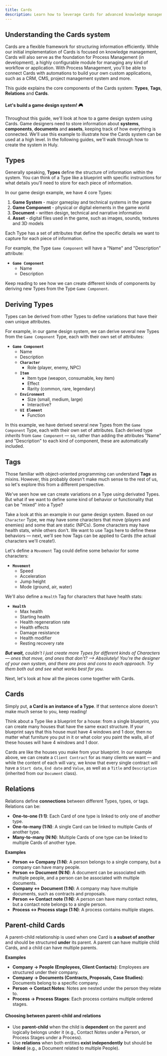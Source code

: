 ```yaml
---
title: Cards
description: Learn how to leverage Cards for advanced knowledge management.
---
```


## Understanding the Cards system

Cards are a flexible framework for structuring information efficiently. While our initial implementation of Cards is focused on knowledge management, Cards will also serve as the foundation for Process Management (in development), a highly configurable module for managing any kind of workflow or application. With Process Management, you'll be able to connect Cards with automations to build your own custom applications, such as a CRM, CMS, project management system and more.

This guide explains the core components of the Cards system: **Types**, **Tags**, **Relations** and **Cards**. 

#### **Let's build a game design system!** 🎮 
Throughout this guide, we'll look at how to a game design system using Cards. Game designers need to store information about **systems**, **components**, **documents** and **assets**, keeping track of how everything is connected. We'll use this example to illustrate how the Cards system can be used at a high level. In the following guides, we'll walk through how to create the system in Huly.

## Types
Generally speaking, **Types** define the structure of information within the system. You can think of a Type like a blueprint with specific instructions for what details you'll need to store for each piece of information. 

In our game design example, we have 4 core Types:
1. **Game System** - major gameplay and technical systems in the game
2. **Game Component** - physical or digital elements in the game world
3. **Document** - written design, technical and narrative information
4. **Asset** - digital files used in the game, such as images, sounds, textures and 3D models

Each Type has a set of attributes that define the specific details we want to capture for each piece of information. 

For example, the Type `Game Component` will have a "Name" and "Description" attribute:
- **`Game Component`**
  - Name
  - Description

Keep reading to see how we can create different kinds of components by deriving new Types from the Type `Game Component`.

## Deriving Types
Types can be derived from other Types to define variations that have their own unique attributes.

For example, in our game design system, we can derive several new Types from the `Game Component` Type, each with their own set of attributes:

- **`Game Component`**
  - Name
  - Description
  - **`Character`**
    - Role (player, enemy, NPC)
  - **`Item`**
    - Item type (weapon, consumable, key item)
    - Effect
    - Rarity (common, rare, legendary)
  - **`Environment`**
    - Size (small, medium, large)
    - Interactive?
  - **`UI Element`**
    - Function

In this example, we have derived several new Types from the `Game Component` Type, each with their own set of attributes. Each derived type _inherits_ from `Game Component` — so, rather than adding the attributes "Name" and "Description" to each kind of component, these are automatically included.

## Tags

Those familiar with object-oriented programming can understand **Tags** as mixins. However, this probably doesn't make much sense to the rest of us, so let's explore this from a different perspective.

We've seen how we can create variations on a Type using derivated Types. But what if we want to define some kind of behavior or functionality that can be "mixed" into a Type? 

Take a look at this an example in our game design system. Based on our `Character` Type, we may have some characters that move (players and enemies) and some that are static (NPCs). Some characters may have health stats, while others don't. We want to use Tags here to define these behaviors — next, we'll see how Tags can be applied to Cards (the actual characters we'll create!). 

Let's define a `Movement` Tag could define some behavior for some characters:

- **`Movement`**
  - Speed
  - Acceleration
  - Jump height
  - Mode (ground, air, water)

We'll also define a `Health` Tag for characters that have health stats:

- **`Health`**
  - Max health
  - Starting health
  - Health regeneration rate
  - Health effects
  - Damage resistance
  - Health modifier
  - Resting recovery rate

_**But wait,** couldn't I just create more Types for different kinds of Characters — ones that move, and ones that don't? --> Absolutely! You're the designer of your own system, and there are pros and cons to each approach. Try them both out and see what works best for you._

Next, let's look at how all the pieces come together with Cards.

## Cards

Simply put, **a Card is an instance of a Type**. If that sentence alone doesn't make much sense to you, keep reading!

Think about a Type like a blueprint for a house: from a single blueprint, you can create many houses that have the same exact structure. If your blueprint says that this house must have 4 windows and 1 door, then no matter what furniture you put in it or what color you paint the walls, all of these houses will have 4 windows and 1 door.

Cards are like the houses you make from your blueprint. In our example above, we can create a `Client Contract` for as many clients we want — and while the content of each will vary, we know that every single contract will have a `Start date`, `End date` and `Value`, as well as a `Title` and `Description` (inherited from our `Document` class).

## Relations
Relations define **connections** between different Types, types, or tags. Relations can be:
- **One-to-one (1:1)**: Each Card of one type is linked to only one of another type.
- **One-to-many (1:N)**: A single Card can be linked to multiple Cards of another type.
- **Many-to-many (N:N)**: Multiple Cards of one type can be linked to multiple Cards of another type.

**Examples**
- **Person ↔ Company (1:N)**: A person belongs to a single company, but a company can have many people.
- **Person ↔ Document (N:N)**: A document can be associated with multiple people, and a person can be associated with multiple documents.
- **Company ↔ Document (1:N)**: A company may have multiple documents, such as contracts and proposals.
- **Person ↔ Contact note (1:N)**: A person can have many contact notes, but a contact note belongs to a single person.
- **Process ↔ Process stage (1:N)**: A process contains multiple stages.

## Parent-child Cards
A parent-child relationship is used when one Card is **a subset of another** and should be structured **under** its parent. A parent can have multiple child Cards, and a child can have multiple parents.

**Examples**
- **Company → People (Employees, Client Contacts)**: Employees are structured under their company.
- **Company → Documents (Contracts, Proposals, Case Studies)**: Documents belong to a specific company.
- **Person → Contact Notes**: Notes are nested under the person they relate to.
- **Process → Process Stages**: Each process contains multiple ordered stages.

#### Choosing between parent-child and relations
- Use **parent-child** when the child is **dependent** on the parent and logically belongs under it (e.g., Contact Notes under a Person, or Process Stages under a Process).
- Use **relations** when both entities **exist independently** but should be **linked** (e.g., a Document related to multiple People).